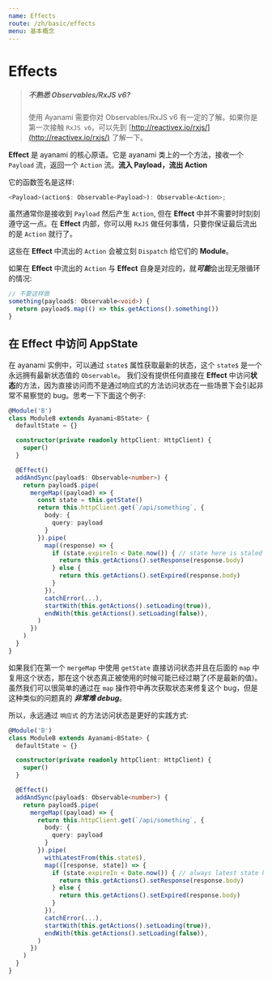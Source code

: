 ```yaml
---
name: Effects
route: /zh/basic/effects
menu: 基本概念
---
```


# Effects

>##### 不熟悉 Observables/RxJS v6?
> 使用 Ayanami 需要你对 Observables/RxJS v6 有一定的了解。如果你是第一次接触 `RxJS v6`，可以先到 [http://reactivex.io/rxjs/](http://reactivex.io/rxjs/) 了解一下。

**Effect** 是 ayanami 的核心原语。它是 ayanami 类上的一个方法，接收一个 `Payload` 流，返回一个 `Action` 流。**流入 Payload，流出 Action**

它的函数签名是这样:

```ts
<Payload>(action$: Observable<Payload>): Observable<Action>;
```

虽然通常你是接收到 `Payload` 然后产生 `Action`, 但在 **Effect** 中并不需要时时刻刻遵守这一点。在 **Effect** 内部，你可以用 `RxJS` 做任何事情，只要你保证最后流出的是 `Action` 就行了。

这些在 **Effect** 中流出的 `Action` 会被立刻 `Dispatch` 给它们的 **Module**。

如果在 **Effect** 中流出的 `Action` 与 **Effect** 自身是对应的，就***可能***会出现无限循环的情况:

```typescript
// 不要这样做
something(payload$: Observable<void>) {
  return payload$.map(() => this.getActions().something())
}
```

## 在 **Effect** 中访问 **AppState**
在 ayanami 实例中，可以通过 `state$` 属性获取最新的状态，这个 `state$` 是一个永远拥有最新状态值的 `Observable`。
我们没有提供任何直接在 **Effect** 中访问**状态**的方法，因为直接访问而不是通过响应式的方法访问状态在一些场景下会引起非常不易察觉的 bug。思考一下下面这个例子:

```ts
@Module('B')
class ModuleB extends Ayanami<BState> {
  defaultState = {}

  constructor(private readonly httpClient: HttpClient) {
    super()
  }

  @Effect()
  addAndSync(payload$: Observable<number>) {
    return payload$.pipe(
      mergeMap((payload) => {
        const state = this.getState()
        return this.httpClient.get(`/api/something`, {
          body: {
            query: payload
          }
        }).pipe(
          map((response) => {
            if (state.expireIn < Date.now()) { // state here is staled
              return this.getActions().setResponse(response.body)
            } else {
              return this.getActions().setExpired(response.body)
            }
          }),
          catchError(...),
          startWith(this.getActions().setLoading(true)),
          endWith(this.getActions().setLoading(false)),
        )
      })
    )
  }
}
```

如果我们在第一个 `mergeMap` 中使用 `getState` 直接访问状态并且在后面的 `map` 中复用这个状态，那在这个状态真正被使用的时候可能已经过期了(不是最新的值)。虽然我们可以很简单的通过在 `map` 操作符中再次获取状态来修复这个 bug，但是这种类似的问题真的 ***非常难 debug***。

所以，永远通过 `响应式` 的方法访问状态是更好的实践方式:

```ts
@Module('B')
class ModuleB extends Ayanami<BState> {
  defaultState = {}

  constructor(private readonly httpClient: HttpClient) {
    super()
  }

  @Effect()
  addAndSync(payload$: Observable<number>) {
    return payload$.pipe(
      mergeMap((payload) => {
        return this.httpClient.get(`/api/something`, {
          body: {
            query: payload
          }
        }).pipe(
          withLatestFrom(this.state$),
          map(([response, state]) => {
            if (state.expireIn < Date.now()) { // always latest state here
              return this.getActions().setResponse(response.body)
            } else {
              return this.getActions().setExpired(response.body)
            }
          }),
          catchError(...),
          startWith(this.getActions().setLoading(true)),
          endWith(this.getActions().setLoading(false)),
        )
      })
    )
  }
}
```
